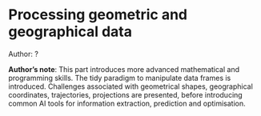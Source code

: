 # Processing geometric and geographical data

::: {.infobox .tip}
Author: ?
:::

::: {.infobox .note}
**Author's note**: This part introduces more advanced mathematical and programming skills.
The tidy paradigm to manipulate data frames is introduced. Challenges
associated with geometrical shapes, geographical coordinates,
trajectories, projections are presented, before introducing common AI
tools for information extraction, prediction and optimisation.

:::
